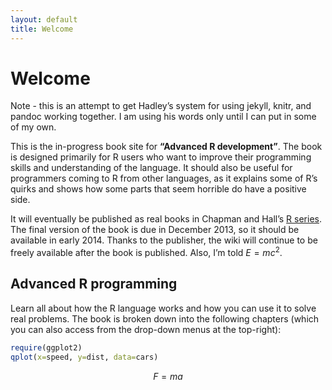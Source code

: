 ```yaml
---
layout: default
title: Welcome
--- 
```


# Welcome

Note - this is an attempt to get Hadley's system for using jekyll, knitr, and pandoc working together. I am using his words only until I can put in some of my own.

This is the in-progress book site for __"Advanced R development"__. The book is designed primarily for R users who want to improve their programming skills and understanding of the language.  It should also be useful for programmers coming to R from other languages, as it explains some of R's quirks and shows how some parts that seem horrible do have a positive side.

It will eventually be published as real books in Chapman and Hall's [R series](http://www.crcpress.com/browse/series/crctherser).  The final version of the book is due in December 2013, so it should be available in early 2014. Thanks to the publisher, the wiki will continue to be freely available after the book is published. Also, I'm told $E = mc^2$.

## Advanced R programming

Learn all about how the R language works and how you can use it to solve real problems. The book is broken down into the following chapters (which you can also access from the drop-down menus at the top-right):

```r
require(ggplot2)
qplot(x=speed, y=dist, data=cars)
```  

$$
F = ma
$$